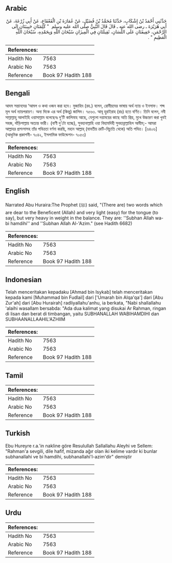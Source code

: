 ## Arabic


<div dir="rtl" lang="ar" style={{fontSize:'larger',backgroundColor:'#f8f9fa',padding:20}}>
حَدَّثَنِي أَحْمَدُ بْنُ إِشْكَابٍ، حَدَّثَنَا مُحَمَّدُ بْنُ فُضَيْلٍ، عَنْ عُمَارَةَ بْنِ الْقَعْقَاعِ، عَنْ أَبِي زُرْعَةَ، عَنْ أَبِي هُرَيْرَةَ ـ رضى الله عنه ـ قَالَ قَالَ النَّبِيُّ صلى الله عليه وسلم ‏ "‏ كَلِمَتَانِ حَبِيبَتَانِ إِلَى الرَّحْمَنِ، خَفِيفَتَانِ عَلَى اللِّسَانِ، ثَقِيلَتَانِ فِي الْمِيزَانِ سُبْحَانَ اللَّهِ وَبِحَمْدِهِ، سُبْحَانَ اللَّهِ الْعَظِيمِ ‏"‏ ‏.‏
</div>
<div style={{backgroundColor:'#f8f9fa',padding:20, marginBottom: 10}}><table> <thead> <tr> <th>References:</th> <th></th> </tr> </thead> <tbody><tr><td>Hadith No</td><td>7563</td></tr><tr><td>Arabic No</td><td>7563</td></tr><tr><td>Reference</td><td>Book 97 Hadith 188</td></tr></tbody></table></div>

## Bengali


<div dir="ltr" lang="bn" style={{fontSize:'larger',backgroundColor:'#f8f9fa',padding:20}}>
আদম সন্তানদের ‘আমল ও কথা ওজন করা হবে। মুজাহিদ (রহ.) বলেন, রোমীয়দের ভাষায় অর্থ ন্যায় ও ইনসাফ। শব্দ মূল অর্থ ন্যায়পরায়ণ। অন্য দিকে এর অর্থ (কিন্তু) জালিম। ৭৫৬৩. আবূ হুরাইরাহ (রাঃ) হতে বর্ণিত। তিনি বলেন, নবী সাল্লাল্লাহু আলাইহি ওয়াসাল্লাম বলেছেনঃ দু’টি কালিমাহ আছে, যেগুলো দয়াময়ের কাছে অতি প্রিয়, মুখে উচ্চারণ করা খুবই সহজ, দাঁড়িপাল্লায় অত্যন্ত ভারী। (বাণী দু’টো হচ্ছে), সুবহানাল্লাহি ওয়া বিহামদিহী সুবহান্নাল্লাহিল আযীম;- আমরা আল্লাহর প্রশংসাসহ তাঁর পবিত্রতা বর্ণনা করছি, মহান আল্লাহ্ (যাবতীয় ত্রুটি-বিচ্যুতি থেকে) অতি পবিত্র। [৬৪০৬] (আধুনিক প্রকাশনী- ৭০৪২, ইসলামিক ফাউন্ডেশন- ৭০৫৩)
</div>
<div style={{backgroundColor:'#f8f9fa',padding:20, marginBottom: 10}}><table> <thead> <tr> <th>References:</th> <th></th> </tr> </thead> <tbody><tr><td>Hadith No</td><td>7563</td></tr><tr><td>Arabic No</td><td>7563</td></tr><tr><td>Reference</td><td>Book 97 Hadith 188</td></tr></tbody></table></div>

## English


<div dir="ltr" lang="en" style={{fontSize:'larger',backgroundColor:'#f8f9fa',padding:20}}>
Narrated Abu Huraira:The Prophet (ﷺ) said, "(There are) two words which are dear to the Beneficent (Allah) and very light (easy) for the tongue (to say), but very heavy in weight in the balance. They are: ''Subhan Allah wa-bi hamdihi'' and ''Subhan Allah Al-'Azim." (see Hadith 6682)
</div>
<div style={{backgroundColor:'#f8f9fa',padding:20, marginBottom: 10}}><table> <thead> <tr> <th>References:</th> <th></th> </tr> </thead> <tbody><tr><td>Hadith No</td><td>7563</td></tr><tr><td>Arabic No</td><td>7563</td></tr><tr><td>Reference</td><td>Book 97 Hadith 188</td></tr></tbody></table></div>

## Indonesian


<div dir="ltr" lang="id" style={{fontSize:'larger',backgroundColor:'#f8f9fa',padding:20}}>
Telah menceritakan kepadaku [Ahmad bin Isykab] telah menceritakan kepada kami [Muhammad bin Fudlail] dari ['Umarah bin Alqa'qa'] dari [Abu Zur'ah] dari [Abu Hurairah] radliyallahu'anhu, ia berkata, "Nabi shallallahu 'alaihi wasallam bersabda: "Ada dua kalimat yang disukai Ar Rahman, ringan di lisan dan berat di timbangan, yaitu SUBHANALLAH WABIHAMDIHI dan SUBHAANALLAAHIL'AZHIIM
</div>
<div style={{backgroundColor:'#f8f9fa',padding:20, marginBottom: 10}}><table> <thead> <tr> <th>References:</th> <th></th> </tr> </thead> <tbody><tr><td>Hadith No</td><td>7563</td></tr><tr><td>Arabic No</td><td>7563</td></tr><tr><td>Reference</td><td>Book 97 Hadith 188</td></tr></tbody></table></div>

## Tamil


<div dir="ltr" lang="ta" style={{fontSize:'larger',backgroundColor:'#f8f9fa',padding:20}}>

</div>
<div style={{backgroundColor:'#f8f9fa',padding:20, marginBottom: 10}}><table> <thead> <tr> <th>References:</th> <th></th> </tr> </thead> <tbody><tr><td>Hadith No</td><td>7563</td></tr><tr><td>Arabic No</td><td>7563</td></tr><tr><td>Reference</td><td>Book 97 Hadith 188</td></tr></tbody></table></div>

## Turkish


<div dir="ltr" lang="tr" style={{fontSize:'larger',backgroundColor:'#f8f9fa',padding:20}}>
Ebu Hureyre r.a.'in nakline göre Resulullah Sallallahu Aleyhi ve Sellem: "Rahman'a sevgili, dile hafif, mizanda ağır olan iki kelime vardır ki bunlar subhanallahi ve bi hamdihi, subhanallahi'l-azim'dir" demiştir
</div>
<div style={{backgroundColor:'#f8f9fa',padding:20, marginBottom: 10}}><table> <thead> <tr> <th>References:</th> <th></th> </tr> </thead> <tbody><tr><td>Hadith No</td><td>7563</td></tr><tr><td>Arabic No</td><td>7563</td></tr><tr><td>Reference</td><td>Book 97 Hadith 188</td></tr></tbody></table></div>

## Urdu


<div dir="rtl" lang="ur" style={{fontSize:'larger',backgroundColor:'#f8f9fa',padding:20}}>

</div>
<div style={{backgroundColor:'#f8f9fa',padding:20, marginBottom: 10}}><table> <thead> <tr> <th>References:</th> <th></th> </tr> </thead> <tbody><tr><td>Hadith No</td><td>7563</td></tr><tr><td>Arabic No</td><td>7563</td></tr><tr><td>Reference</td><td>Book 97 Hadith 188</td></tr></tbody></table></div>